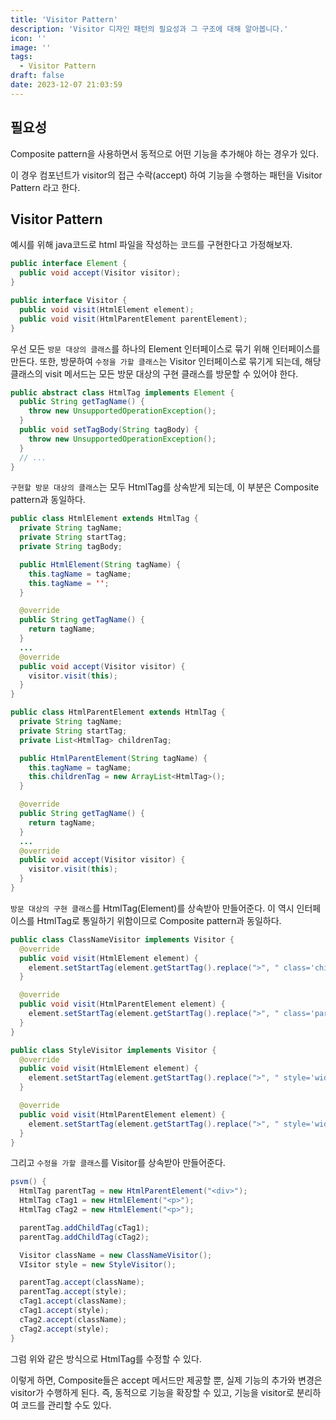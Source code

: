```yaml
---
title: 'Visitor Pattern'
description: 'Visitor 디자인 패턴의 필요성과 그 구조에 대해 알아봅니다.'
icon: ''
image: ''
tags:
  - Visitor Pattern
draft: false
date: 2023-12-07 21:03:59
---
```


## 필요성

Composite pattern을 사용하면서 동적으로 어떤 기능을 추가해야 하는 경우가 있다.

이 경우 컴포넌트가 visitor의 접근 수락(accept) 하여 기능을 수행하는 패턴을 Visitor Pattern 라고 한다.

## Visitor Pattern

예시를 위해 java코드로 html 파일을 작성하는 코드를 구현한다고 가정해보자.

```java:VisitorPattern.java
public interface Element {
  public void accept(Visitor visitor);
}

public interface Visitor {
  public void visit(HtmlElement element);
  public void visit(HtmlParentElement parentElement);
}
```

우선 모든 `방문 대상의 클래스`를 하나의 Element 인터페이스로 묶기 위해 인터페이스를 만든다.
또한, 방문하여 `수정을 가할 클래스`는 Visitor 인터페이스로 묶기게 되는데, 해당 클래스의 visit 메서드는 모든 방문 대상의 구현 클래스를 방문할 수 있어야 한다.

```java:HtmlTag.java
public abstract class HtmlTag implements Element {
  public String getTagName() {
    throw new UnsupportedOperationException();
  }
  public void setTagBody(String tagBody) {
    throw new UnsupportedOperationException();
  }
  // ...
}
```

`구현할 방문 대상의 클래스`는 모두 HtmlTag를 상속받게 되는데, 이 부분은 Composite pattern과 동일하다.

```java:HtmlElement.java
public class HtmlElement extends HtmlTag {
  private String tagName;
  private String startTag;
  private String tagBody;

  public HtmlElement(String tagName) {
    this.tagName = tagName;
    this.tagName = '';
  }

  @override
  public String getTagName() {
    return tagName;
  }
  ...
  @override
  public void accept(Visitor visitor) {
    visitor.visit(this);
  }
}
```

```java:HtmlParentElement.java
public class HtmlParentElement extends HtmlTag {
  private String tagName;
  private String startTag;
  private List<HtmlTag> childrenTag;

  public HtmlParentElement(String tagName) {
    this.tagName = tagName;
    this.childrenTag = new ArrayList<HtmlTag>();
  }

  @override
  public String getTagName() {
    return tagName;
  }
  ...
  @override
  public void accept(Visitor visitor) {
    visitor.visit(this);
  }
}
```

`방문 대상의 구현 클래스`를 HtmlTag(Element)를 상속받아 만들어준다.
이 역시 인터페이스를 HtmlTag로 통일하기 위함이므로 Composite pattern과 동일하다.

```java:ClassNameVisitor.java
public class ClassNameVisitor implements Visitor {
  @override
  public void visit(HtmlElement element) {
    element.setStartTag(element.getStartTag().replace(">", " class='children'"))
  }

  @override
  public void visit(HtmlParentElement element) {
    element.setStartTag(element.getStartTag().replace(">", " class='parent'"))
  }
} 
```

```java:StyleVisitor.java
public class StyleVisitor implements Visitor {
  @override
  public void visit(HtmlElement element) {
    element.setStartTag(element.getStartTag().replace(">", " style='width: 46px;'"))
  }

  @override
  public void visit(HtmlParentElement element) {
    element.setStartTag(element.getStartTag().replace(">", " style='width: 58px;'"))
  }
} 
```

그리고 `수정을 가할 클래스`를 Visitor를 상속받아 만들어준다.

```java:.java {12-17}
psvm() {
  HtmlTag parentTag = new HtmlParentElement("<div>");
  HtmlTag cTag1 = new HtmlElement("<p>");
  HtmlTag cTag2 = new HtmlElement("<p>");

  parentTag.addChildTag(cTag1);
  parentTag.addChildTag(cTag2);

  Visitor className = new ClassNameVisitor();
  VIsitor style = new StyleVisitor();

  parentTag.accept(className);
  parentTag.accept(style);
  cTag1.accept(className);
  cTag1.accept(style);
  cTag2.accept(className);
  cTag2.accept(style);
}
```

그럼 위와 같은 방식으로 HtmlTag를 수정할 수 있다.

이렇게 하면, Composite들은 accept 메서드만 제공할 뿐, 실제 기능의 추가와 변경은 visitor가 수행하게 된다.
즉, 동적으로 기능을 확장할 수 있고, 기능을 visitor로 분리하여 코드를 관리할 수도 있다.